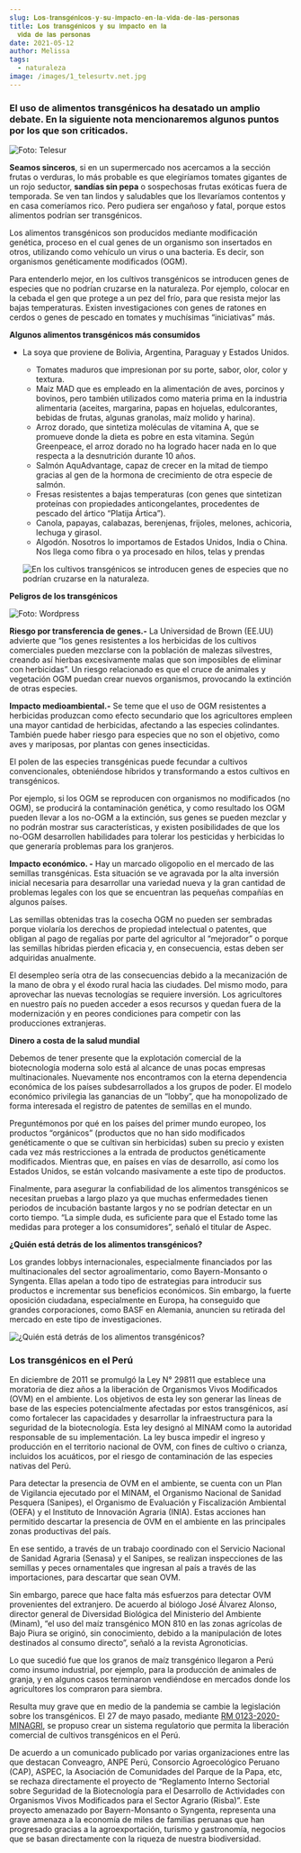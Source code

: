```yaml
---
slug: 𝐋𝐨𝐬-𝐭𝐫𝐚𝐧𝐬𝐠𝐞́𝐧𝐢𝐜𝐨𝐬-𝐲-𝐬𝐮-𝐢𝐦𝐩𝐚𝐜𝐭𝐨-𝐞𝐧-𝐥𝐚-𝐯𝐢𝐝𝐚-𝐝𝐞-𝐥𝐚𝐬-𝐩𝐞𝐫𝐬𝐨𝐧𝐚𝐬
title: 𝐋𝐨𝐬 𝐭𝐫𝐚𝐧𝐬𝐠𝐞́𝐧𝐢𝐜𝐨𝐬 𝐲 𝐬𝐮 𝐢𝐦𝐩𝐚𝐜𝐭𝐨 𝐞𝐧 𝐥𝐚
  𝐯𝐢𝐝𝐚 𝐝𝐞 𝐥𝐚𝐬 𝐩𝐞𝐫𝐬𝐨𝐧𝐚𝐬
date: 2021-05-12
author: Melissa
tags:
  - naturaleza
image: /images/1_telesurtv.net.jpg
---
```

### El uso de alimentos transgénicos ha desatado un amplio debate. En la siguiente nota mencionaremos algunos puntos por los que son criticados.

![Foto: Telesur](/images/1_telesurtv.net.jpg "Foto: Telesur")

**Seamos sinceros**, si en un supermercado nos acercamos a la sección frutas o verduras, lo más probable es que elegiríamos tomates gigantes de un rojo seductor, **sandías sin pepa** o sospechosas frutas exóticas fuera de temporada. Se ven tan lindos y saludables que los llevaríamos contentos y en casa comeríamos rico. Pero pudiera ser engañoso y fatal, porque estos alimentos podrían ser transgénicos.

Los alimentos transgénicos son producidos mediante modificación genética, proceso en el cual genes de un organismo son insertados en otros, utilizando como vehículo un virus o una bacteria. Es decir, son organismos genéticamente modificados (OGM).

Para entenderlo mejor, en los cultivos transgénicos se introducen genes de especies que no podrían cruzarse en la naturaleza. Por ejemplo, colocar en la cebada el gen que protege a un pez del frío, para que resista mejor las bajas temperaturas. Existen investigaciones con genes de ratones en cerdos o genes de pescado en tomates y muchísimas “iniciativas” más.

**Algunos alimentos transgénicos más consumidos**

* La soya que proviene de Bolivia, Argentina, Paraguay y Estados Unidos.

  * Tomates maduros que impresionan por su porte, sabor, olor, color y textura.
  * Maíz MAD que es empleado en la alimentación de aves, porcinos y bovinos, pero también utilizados como materia prima en la industria alimentaria (aceites, margarina, papas en hojuelas, edulcorantes, bebidas de frutas, algunas granolas, maíz molido y harina).
  * Arroz dorado, que sintetiza moléculas de vitamina A, que se promueve donde la dieta es pobre en esta vitamina. Según Greenpeace, el arroz dorado no ha logrado hacer nada en lo que respecta a la desnutrición durante 10 años.
  * Salmón AquAdvantage, capaz de crecer en la mitad de tiempo gracias al gen de la hormona de crecimiento de otra especie de salmón.
  * Fresas resistentes a bajas temperaturas (con genes que sintetizan proteínas con propiedades anticongelantes, procedentes de pescado del ártico “Platija Ártica”).
  * Canola, papayas, calabazas, berenjenas, frijoles, melones, achicoria, lechuga y girasol.
  * Algodón. Nosotros lo importamos de Estados Unidos, India o China. Nos llega como fibra o ya procesado en hilos, telas y prendas

  ![En los cultivos transgénicos se introducen genes de especies que no podrían cruzarse en la naturaleza.](/images/agroalimentando.com.jpg "En los cultivos transgénicos se introducen genes de especies que no podrían cruzarse en la naturaleza.")

**Peligros de los transgénicos**

![Foto: Wordpress](/images/wordpress.jpg "Empecemos a analizar la calidad de alimentos que ingerimos.")

**Riesgo por transferencia de genes.-** La Universidad de Brown (EE.UU) advierte que “los genes resistentes a los herbicidas de los cultivos comerciales pueden mezclarse con la población de malezas silvestres, creando así hierbas excesivamente malas que son imposibles de eliminar con herbicidas”. Un riesgo relacionado es que el cruce de animales y vegetación OGM puedan crear nuevos organismos, provocando la extinción de otras especies.

**Impacto medioambiental.-** Se teme que el uso de OGM resistentes a herbicidas produzcan como efecto secundario que los agricultores empleen una mayor cantidad de herbicidas, afectando a las especies colindantes. También puede haber riesgo para especies que no son el objetivo, como aves y mariposas, por plantas con genes insecticidas.

El polen de las especies transgénicas puede fecundar a cultivos convencionales, obteniéndose híbridos y transformando a estos cultivos en transgénicos.

Por ejemplo, si los OGM se reproducen con organismos no modificados (no OGM), se producirá la contaminación genética, y como resultado los OGM pueden llevar a los no-OGM a la extinción, sus genes se pueden mezclar y no podrán mostrar sus características, y existen posibilidades de que los no-OGM desarrollen habilidades para tolerar los pesticidas y herbicidas lo que generaría problemas para los granjeros.

**Impacto económico. -** Hay un marcado oligopolio en el mercado de las semillas transgénicas. Esta situación se ve agravada por la alta inversión inicial necesaria para desarrollar una variedad nueva y la gran cantidad de problemas legales con los que se encuentran las pequeñas compañías en algunos países.

Las semillas obtenidas tras la cosecha OGM no pueden ser sembradas porque violaría los derechos de propiedad intelectual o patentes, que obligan al pago de regalías por parte del agricultor al “mejorador” o porque las semillas híbridas pierden eficacia y, en consecuencia, estas deben ser adquiridas anualmente.

El desempleo sería otra de las consecuencias debido a la mecanización de la mano de obra y el éxodo rural hacia las ciudades. Del mismo modo, para aprovechar las nuevas tecnologías se requiere inversión. Los agricultores en nuestro país no pueden acceder a esos recursos y quedan fuera de la modernización y en peores condiciones para competir con las producciones extranjeras.

**Dinero a costa de la salud mundial**

Debemos de tener presente que la explotación comercial de la biotecnología moderna solo está al alcance de unas pocas empresas multinacionales. Nuevamente nos encontramos con la eterna dependencia económica de los países subdesarrollados a los grupos de poder. El modelo económico privilegia las ganancias de un “lobby”, que ha monopolizado de forma interesada el registro de patentes de semillas en el mundo.

Preguntémonos por qué en los países del primer mundo europeo, los productos “orgánicos” (productos que no han sido modificados genéticamente o que se cultivan sin herbicidas) suben su precio y existen cada vez más restricciones a la entrada de productos genéticamente modificados. Mientras que, en países en vías de desarrollo, así como los Estados Unidos, se están volcando masivamente a este tipo de productos.

Finalmente, para asegurar la confiabilidad de los alimentos transgénicos se necesitan pruebas a largo plazo ya que muchas enfermedades tienen periodos de incubación bastante largos y no se podrían detectar en un corto tiempo. “La simple duda, es suficiente para que el Estado tome las medidas para proteger a los consumidores”, señaló el titular de Aspec.

**¿Quién está detrás de los alimentos transgénicos?**

Los grandes lobbys internacionales, especialmente financiados por las multinacionales del sector agroalimentario, como Bayern-Monsanto o Syngenta. Ellas apelan a todo tipo de estrategias para introducir sus productos e incrementar sus beneficios económicos. Sin embargo, la fuerte oposición ciudadana, especialmente en Europa, ha conseguido que grandes corporaciones, como BASF en Alemania, anuncien su retirada del mercado en este tipo de investigaciones.

![¿Quién está detrás de los alimentos transgénicos?](/images/5.-cientifico.png "¿Quién está detrás de los alimentos transgénicos?")

### **Los transgénicos en el Perú**

En diciembre de 2011 se promulgó la Ley N° 29811 que establece una moratoria de diez años a la liberación de Organismos Vivos Modificados (OVM) en el ambiente. Los objetivos de esta ley son generar las líneas de base de las especies potencialmente afectadas por estos transgénicos, así como fortalecer las capacidades y desarrollar la infraestructura para la seguridad de la biotecnología. Esta ley designó al MINAM como la autoridad responsable de su implementación. La ley busca impedir el ingreso y producción en el territorio nacional de OVM, con fines de cultivo o crianza, incluidos los acuáticos, por el riesgo de contaminación de las especies nativas del Perú.

Para detectar la presencia de OVM en el ambiente, se cuenta con un Plan de Vigilancia ejecutado por el MINAM, el Organismo Nacional de Sanidad Pesquera (Sanipes), el Organismo de Evaluación y Fiscalización Ambiental (OEFA) y el Instituto de Innovación Agraria (INIA). Estas acciones han permitido descartar la presencia de OVM en el ambiente en las principales zonas productivas del país.

En ese sentido, a través de un trabajo coordinado con el Servicio Nacional de Sanidad Agraria (Senasa) y el Sanipes, se realizan inspecciones de las semillas y peces ornamentales que ingresan al país a través de las importaciones, para descartar que sean OVM.

Sin embargo, parece que hace falta más esfuerzos para detectar OVM provenientes del extranjero. De acuerdo al biólogo José Álvarez Alonso, director general de Diversidad Biológica del Ministerio del Ambiente (Minam), “el uso del maíz transgénico MON 810 en las zonas agrícolas de Bajo Piura se originó, sin conocimiento, debido a la manipulación de lotes destinados al consumo directo”, señaló a la revista Agronoticias.

Lo que sucedió fue que los granos de maíz transgénico llegaron a Perú como insumo industrial, por ejemplo, para la producción de animales de granja, y en algunos casos terminaron vendiéndose en mercados donde los agricultores los compraron para siembra.

Resulta muy grave que en medio de la pandemia se cambie la legislación sobre los transgénicos. El 27 de mayo pasado, mediante [RM 0123-2020-MINAGRI](https://cdn.www.gob.pe/uploads/document/file/743723/R._M._N%C2%BA_0123-2020-MINAGRI.pdf), se propuso crear un sistema regulatorio que permita la liberación comercial de cultivos transgénicos en el Perú.

De acuerdo a un comunicado publicado por varias organizaciones entre las que destacan Conveagro, ANPE Perú, Consorcio Agroecológico Peruano (CAP), ASPEC, la Asociación de Comunidades del Parque de la Papa, etc, se rechaza directamente el proyecto de “Reglamento Interno Sectorial sobre Seguridad de la Biotecnología para el Desarrollo de Actividades con Organismos Vivos Modificados para el Sector Agrario (Risba)”. Este proyecto amenazado por Bayern-Monsanto o Syngenta, representa una grave amenaza a la economía de miles de familias peruanas que han progresado gracias a la agroexportación, turismo y gastronomía, negocios que se basan directamente con la riqueza de nuestra biodiversidad.